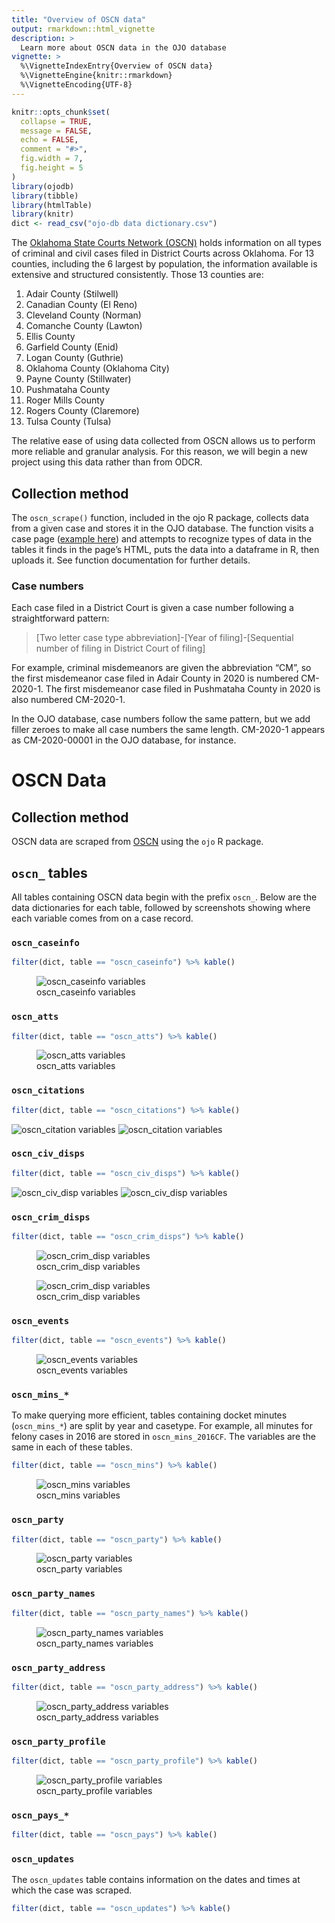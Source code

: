 ```yaml
---
title: "Overview of OSCN data"
output: rmarkdown::html_vignette
description: >
  Learn more about OSCN data in the OJO database
vignette: >
  %\VignetteIndexEntry{Overview of OSCN data}
  %\VignetteEngine{knitr::rmarkdown}
  %\VignetteEncoding{UTF-8}
---
```


```r
knitr::opts_chunk$set(
  collapse = TRUE,
  message = FALSE,
  echo = FALSE,
  comment = "#>",
  fig.width = 7,
  fig.height = 5
)
library(ojodb)
library(tibble)
library(htmlTable)
library(knitr)
dict <- read_csv("ojo-db data dictionary.csv")
```

The [Oklahoma State Courts Network (OSCN)](http://www.oscn.net/) holds information on all types of criminal and civil cases filed in District Courts across Oklahoma. For 13 counties, including the 6 largest by population, the information available is extensive and structured consistently. Those 13 counties are:

1. Adair County (Stilwell)
2. Canadian County (El Reno)
3. Cleveland County (Norman)
4. Comanche County (Lawton)
5. Ellis County
6. Garfield County (Enid)
7. Logan County (Guthrie)
8. Oklahoma County (Oklahoma City)
9. Payne County (Stillwater)
10. Pushmataha County 
11. Roger Mills County
12. Rogers County (Claremore)
13. Tulsa County (Tulsa)

The relative ease of using data collected from OSCN allows us to perform more reliable and granular analysis. For this reason, we will begin a new project using this data rather than from ODCR. 

## Collection method

The `oscn_scrape()` function, included in the ojo R package, collects data from a given case and stores it in the OJO database. The function visits a case page ([example here](https://www.oscn.net/dockets/GetCaseInformation.aspx?db=canadian&number=TR-2016-6275&cmid=364366)) and attempts to recognize types of data in the tables it finds in the page's HTML, puts the data into a dataframe in R, then uploads it. See function documentation for further details. 

### Case numbers
Each case filed in a District Court is given a case number following a straightforward pattern:

> [Two letter case type abbreviation]-[Year of filing]-[Sequential number of filing in District Court of filing]

For example, criminal misdemeanors are given the abbreviation "CM", so the first misdemeanor case filed in Adair County in 2020 is numbered CM-2020-1. The first misdemeanor case filed in Pushmataha County in 2020 is also numbered CM-2020-1.

In the OJO database, case numbers follow the same pattern, but we add filler zeroes to make all case numbers the same length. CM-2020-1 appears as CM-2020-00001 in the OJO database, for instance.

# OSCN Data

## Collection method

OSCN data are scraped from [OSCN](http://www.oscn.net) using the `ojo` R package.

## `oscn_` tables

All tables containing OSCN data begin with the prefix `oscn_`. Below are the data dictionaries for each table, followed by screenshots showing where each variable comes from on a case record.

### `oscn_caseinfo`

```r
filter(dict, table == "oscn_caseinfo") %>% kable()
```

![oscn_caseinfo variables](images/oscn_caseinfo.png)

### `oscn_atts`

```r
filter(dict, table == "oscn_atts") %>% kable()
```

![oscn_atts variables](images/oscn_atts.png)

### `oscn_citations`

```r
filter(dict, table == "oscn_citations") %>% kable()
```

![oscn_citation variables](images/oscn_citations_one.png)
![oscn_citation variables](images/oscn_citations_two.png)

### `oscn_civ_disps`

```r
filter(dict, table == "oscn_civ_disps") %>% kable()
```

![oscn_civ_disp variables](images/oscn_civ_disps_one.png)
![oscn_civ_disp variables](images/oscn_civ_disps_two.png)

### `oscn_crim_disps`

```r
filter(dict, table == "oscn_crim_disps") %>% kable()
```

![oscn_crim_disp variables](images/oscn_crim_disps_one.png)

![oscn_crim_disp variables](images/oscn_crim_disps_two.png)

### `oscn_events`

```r
filter(dict, table == "oscn_events") %>% kable()
```

![oscn_events variables](images/oscn_events.png)

### `oscn_mins_*`

To make querying more efficient, tables containing docket minutes (`oscn_mins_*`) are split by year and casetype. For example, all minutes for felony cases in 2016 are stored in `oscn_mins_2016CF`. The variables are the same in each of these tables.

```r
filter(dict, table == "oscn_mins") %>% kable()
```

![oscn_mins variables](images/oscn_mins.png)

### `oscn_party`

```r
filter(dict, table == "oscn_party") %>% kable()
```

![oscn_party variables](images/oscn_party.png)

### `oscn_party_names`

```r
filter(dict, table == "oscn_party_names") %>% kable()
```

![oscn_party_names variables](images/oscn_party_names.png)

### `oscn_party_address`

```r
filter(dict, table == "oscn_party_address") %>% kable()
```

![oscn_party_address variables](images/oscn_party_address.png)

### `oscn_party_profile`

```r
filter(dict, table == "oscn_party_profile") %>% kable()
```

![oscn_party_profile variables](images/oscn_party_profile.png)

### `oscn_pays_*`

```r
filter(dict, table == "oscn_pays") %>% kable()
```

### `oscn_updates`

The `oscn_updates` table contains information on the dates and times at which the case was scraped.

```r
filter(dict, table == "oscn_updates") %>% kable()
```


